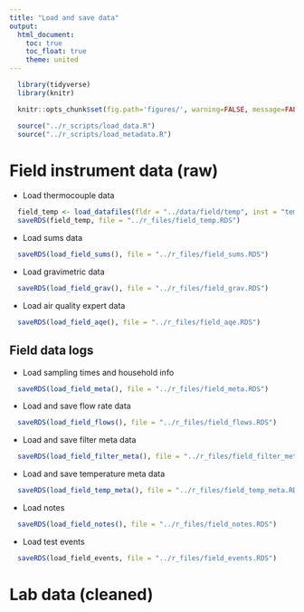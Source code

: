 ```yaml
---
title: "Load and save data"
output:
  html_document:
    toc: true
    toc_float: true
    theme: united
---
```


```r
  library(tidyverse)
  library(knitr)
```

```r
  knitr::opts_chunk$set(fig.path='figures/', warning=FALSE, message=FALSE, cache=FALSE)
```

```r
  source("../r_scripts/load_data.R")
  source("../r_scripts/load_metadata.R")
```

# Field instrument data (raw)

* Load thermocouple data

```r
  field_temp <- load_datafiles(fldr = "../data/field/temp", inst = "temp")
  saveRDS(field_temp, file = "../r_files/field_temp.RDS")
```

* Load sums data

```r
  saveRDS(load_field_sums(), file = "../r_files/field_sums.RDS")
```

* Load gravimetric data

```r
  saveRDS(load_field_grav(), file = "../r_files/field_grav.RDS")
```

* Load air quality expert data

```r
  saveRDS(load_field_aqe(), file = "../r_files/field_aqe.RDS")
```
 
## Field data logs

* Load sampling times and household info

```r
  saveRDS(load_field_meta(), file = "../r_files/field_meta.RDS")
```

* Load and save flow rate data

```r
  saveRDS(load_field_flows(), file = "../r_files/field_flows.RDS")
```

* Load and save filter meta data

```r
  saveRDS(load_field_filter_meta(), file = "../r_files/field_filter_meta.RDS")
```

* Load and save temperature meta data

```r
  saveRDS(load_field_temp_meta(), file = "../r_files/field_temp_meta.RDS")
```

* Load notes

```r
  saveRDS(load_field_notes(), file = "../r_files/field_notes.RDS")
```

* Load test events

```r
  saveRDS(load_field_events, file = "../r_files/field_events.RDS")
```

# Lab data (cleaned)
